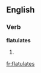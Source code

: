 
==English==

===Verb===
'''flatulates'''

# {{third-person singular of|[[flatulate]]}}

[[fr:flatulates]]